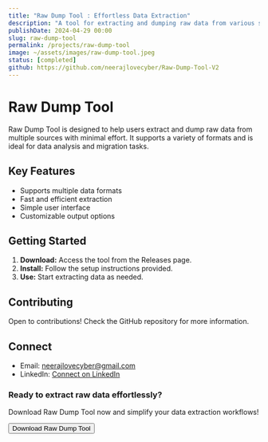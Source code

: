 ```yaml
---
title: "Raw Dump Tool : Effortless Data Extraction"
description: "A tool for extracting and dumping raw data from various sources quickly and efficiently."
publishDate: 2024-04-29 00:00 
slug: raw-dump-tool
permalink: /projects/raw-dump-tool
image: ~/assets/images/raw-dump-tool.jpeg
status: [completed]
github: https://github.com/neerajlovecyber/Raw-Dump-Tool-V2
---
```


# Raw Dump Tool

Raw Dump Tool is designed to help users extract and dump raw data from multiple sources with minimal effort. It supports a variety of formats and is ideal for data analysis and migration tasks.

## Key Features

- Supports multiple data formats
- Fast and efficient extraction
- Simple user interface
- Customizable output options

## Getting Started

1. **Download:** Access the tool from the Releases page.
2. **Install:** Follow the setup instructions provided.
3. **Use:** Start extracting data as needed.

## Contributing

Open to contributions! Check the GitHub repository for more information.

## Connect

- Email: [neerajlovecyber@gmail.com](mailto:neerajlovecyber@gmail.com)
- LinkedIn: [Connect on LinkedIn](https://linkedin.com/in/neerajlovecyber)

<div class="mt-8 bg-gray-100 dark:bg-gray-800 p-8 rounded-lg text-center">
  <h3 class="text-2xl font-bold mb-4 text-gray-800 dark:text-white">
    Ready to extract raw data effortlessly?
  </h3>
  <p class="text-lg mb-6 text-gray-600 dark:text-gray-300">
    Download Raw Dump Tool now and simplify your data extraction workflows!
  </p>
  <Button
    variant="primary"
    href="https://github.com/neerajlovecyber/Raw-Dump-Tool-V2"
    target="_blank"
    rel="noopener noreferrer"
  >
    <Icon name="tabler:download" className="w-6 h-6 mr-2" />
    Download Raw Dump Tool
  </Button>
</div>


